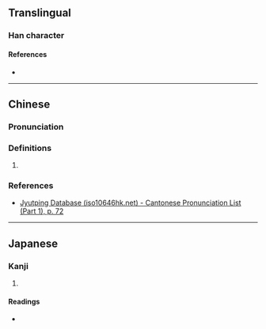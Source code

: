 {{character info}}
==Translingual==

===Han character===
{{Han char|rn=18|rad=刀|as=11|sn=13|four=22200|canj=IHLN|ids=⿰參刂}}

====References====
* {{Han ref|kx=0143.320|dkj=02159|dj=0324.110|hdz=10354.170|uh=527C|ud=21116|bh=DCC9|bd=56521}}

----

==Chinese==
{{zh-forms}}

===Pronunciation===
{{zh-pron
|m=shān
|c=saam1
|mc=y
|oc=y
|cat=
}}

===Definitions===
{{zh-hanzi}}

# {{rfdef|zh|sort=刀11}}

===References===
* [http://www.iso10646hk.net/jp/document/download.jsp Jyutping Database (iso10646hk.net) - Cantonese Pronunciation List (Part 1), p. 72]

----

==Japanese==

===Kanji===
{{ja-kanji|grade=|rs=刀11}}

# {{rfdef|ja|sort=刀11}}

====Readings====
* {{ja-readings|on=さん,せう|kun=かる,たつ}}